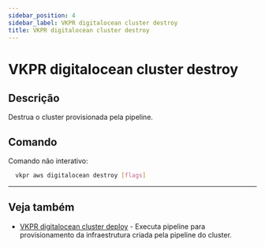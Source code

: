 ```yaml
---
sidebar_position: 4
sidebar_label: VKPR digitalocean cluster destroy
title: VKPR digitalocean cluster destroy
---
```


# VKPR digitalocean cluster destroy

## Descrição

Destrua o cluster provisionada pela pipeline.

## Comando

Comando não interativo:

```bash
  vkpr aws digitalocean destroy [flags]
```

---

## Veja também

- [VKPR digitalocean cluster deploy](/docs/commands/digitalocean/cluster/deploy) - Executa pipeline para provisionamento da infraestrutura criada pela pipeline do cluster.
